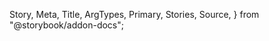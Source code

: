   Story,
  Meta,
  Title,
  ArgTypes,
  Primary,
  Stories,
  Source,
} from "@storybook/addon-docs";

<Meta of={BreadcrumbStories} />

<Title />

<a
  href="https://www.figma.com/file/YF8AvIq0MclfhGDvKgzypp/NEW---ioBricks-Library?node-id=1864-15216&t=gdDySJaKa7oQ5zb9-4"
  target="\_blank"
>
  View figma design
</a>

<Primary />

## How to set up

### Config theme

Add the following configurations to the `theme.tsx` and `Breadcrumb.ts` files, respectively.

```tsx dark
const theme = {
  components: {
    Breadcrumb: ConfigBreadcrumb,
  },
};
```

```tsx dark
const ConfigBreadcrumb: BreadcrumbThemeConfiguration = {
  parts: breadcrumbPartsList,
  baseStyle: {},
};
```

### Component parts

You have these parts available: `"container" | "isDesktop" | "item" | "menu" | "link" | "separator"` (`breadcrumbPartsList`)

## Props

<ArgTypes of={BreadcrumbStories} />

## Stories

<Stories title="" />
